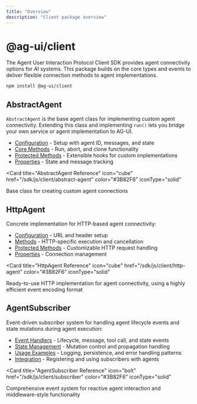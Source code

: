 ```yaml
---
title: "Overview"
description: "Client package overview"
---
```


# @ag-ui/client

The Agent User Interaction Protocol Client SDK provides agent connectivity
options for AI systems. This package builds on the core types and events to
deliver flexible connection methods to agent implementations.

```bash
npm install @ag-ui/client
```

## AbstractAgent

`AbstractAgent` is the base agent class for implementing custom agent
connectivity. Extending this class and implementing `run()` lets you bridge your
own service or agent implementation to AG-UI.

- [Configuration](/sdk/js/client/abstract-agent#configuration) - Setup with
  agent ID, messages, and state
- [Core Methods](/sdk/js/client/abstract-agent#core-methods) - Run, abort, and
  clone functionality
- [Protected Methods](/sdk/js/client/abstract-agent#protected-methods) -
  Extensible hooks for custom implementations
- [Properties](/sdk/js/client/abstract-agent#properties) - State and message
  tracking

<Card
  title="AbstractAgent Reference"
  icon="cube"
  href="/sdk/js/client/abstract-agent"
  color="#3B82F6"
  iconType="solid"
>
  Base class for creating custom agent connections
</Card>

## HttpAgent

Concrete implementation for HTTP-based agent connectivity:

- [Configuration](/sdk/js/client/http-agent#configuration) - URL and header
  setup
- [Methods](/sdk/js/client/http-agent#methods) - HTTP-specific execution and
  cancellation
- [Protected Methods](/sdk/js/client/http-agent#protected-methods) -
  Customizable HTTP request handling
- [Properties](/sdk/js/client/http-agent#properties) - Connection management

<Card
  title="HttpAgent Reference"
  icon="cube"
  href="/sdk/js/client/http-agent"
  color="#3B82F6"
  iconType="solid"
>
  Ready-to-use HTTP implementation for agent connectivity, using a highly
  efficient event encoding format
</Card>

## AgentSubscriber

Event-driven subscriber system for handling agent lifecycle events and state
mutations during agent execution:

- [Event Handlers](/sdk/js/client/subscriber#event-handlers) - Lifecycle,
  message, tool call, and state events
- [State Management](/sdk/js/client/subscriber#state-management) - Mutation
  control and propagation handling
- [Usage Examples](/sdk/js/client/subscriber#usage-examples) - Logging,
  persistence, and error handling patterns
- [Integration](/sdk/js/client/subscriber#integration-with-agents) - Registering
  and using subscribers with agents

<Card
  title="AgentSubscriber Reference"
  icon="bolt"
  href="/sdk/js/client/subscriber"
  color="#3B82F6"
  iconType="solid"
>
  Comprehensive event system for reactive agent interaction and middleware-style
  functionality
</Card>
